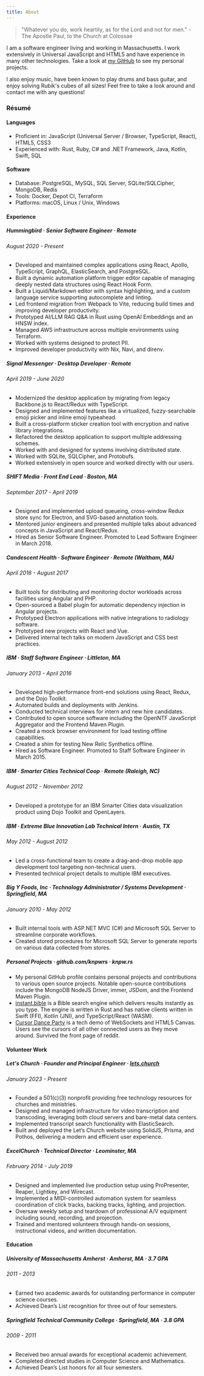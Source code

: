 ```yaml
---
title: About
---
```


> "Whatever you do, work heartily, as for the Lord and not for men." - The
> Apostle Paul, to the Church at Colossae

I am a software engineer living and working in Massachusetts. I work extensively in
Universal JavaScript and HTML5 and have experience in many other technologies.
Take a look at [my GitHub](https://github.com/knpwrs) to see my personal projects.

I also enjoy music, have been known to play drums and bass guitar, and enjoy
solving Rubik's cubes of all sizes! Feel free to take a look around and contact
me with any questions!

### Résumé

#### Languages

- Proficient in: JavaScript (Universal Server / Browser, TypeScript, React), HTML5, CSS3
- Experienced with: Rust, Ruby, C# and .NET Framework, Java, Kotlin, Swift, SQL

#### Software

- Database: PostgreSQL, MySQL, SQL Server, SQLite/SQLCipher, MongoDB, Redis
- Tools: Docker, Depot CI, Terraform
- Platforms: macOS, Linux / Unix, Windows

#### Experience

##### Hummingbird &middot; Senior Software Engineer &middot; Remote

###### August 2020 - Present

- Developed and maintained complex applications using React, Apollo, TypeScript, GraphQL, ElasticSearch, and PostgreSQL.
- Built a dynamic automation platform trigger editor capable of managing deeply nested data structures using React Hook Form.
- Built a Liquid/Markdown editor with syntax highlighting, and a custom language service supporting autocomplete and linting.
- Led frontend migration from Webpack to Vite, reducing build times and improving developer productivity.
- Prototyped AI/LLM RAG Q&A in Rust using OpenAI Embeddings and an HNSW index.
- Managed AWS infrastructure across multiple environments using Terraform.
- Worked with systems designed to protect PII.
- Improved developer productivity with Nix, Navi, and direnv.

##### Signal Messenger &middot; Desktop Developer &middot; Remote

###### April 2019 - June 2020

- Modernized the desktop application by migrating from legacy Backbone.js to React/Redux with TypeScript.
- Designed and implemented features like a virtualized, fuzzy-searchable emoji picker and inline emoji typeahead.
- Built a cross-platform sticker creation tool with encryption and native library integrations.
- Refactored the desktop application to support multiple addressing schemes.
- Worked with and designed for systems involving distributed state.
- Worked with SQLite, SQLCipher, and Protobufs.
- Worked extensively in open source and worked directly with our users.

##### SHIFT Media &middot; Front End Lead &middot; Boston, MA

###### September 2017 - April 2019

- Designed and implemented upload queueing, cross-window Redux store sync for Electron, and SVG-based annotation tools.
- Mentored junior engineers and presented multiple talks about advanced concepts in JavaScript and React/Redux.
- Hired as Senior Software Engineer. Promoted to Lead Software Engineer in March 2018.

##### Candescent Health &middot; Software Engineer &middot; Remote (Waltham, MA)

###### April 2016 - August 2017

- Built tools for distributing and monitoring doctor workloads across facilities using Angular and PHP.
- Open-sourced a Babel plugin for automatic dependency injection in Angular projects.
- Prototyped Electron applications with native integrations to radiology software.
- Prototyped new projects with React and Vue.
- Delivered internal tech talks on modern JavaScript and CSS best practices.

##### IBM &middot; Staff Software Engineer &middot; Littleton, MA

###### January 2013 - April 2016

- Developed high-performance front-end solutions using React, Redux, and the Dojo Toolkit.
- Automated builds and deployments with Jenkins.
- Conducted technical interviews for intern and new hire candidates.
- Contributed to open source software including the OpenNTF JavaScript Aggregator and the Frontend Maven Plugin.
- Created a mock browser environment for load testing offline capabilities.
- Created a shim for testing New Relic Synthetics offline.
- Hired as Software Engineer. Promoted to Staff Software Engineer in March 2015.

##### IBM &middot; Smarter Cities Technical Coop &middot; Remote (Raleigh, NC)

###### August 2012 - November 2012

- Developed a prototype for an IBM Smarter Cities data visualization product using Dojo Toolkit and OpenLayers.

##### IBM &middot; Extreme Blue Innovation Lab Technical Intern &middot; Austin, TX

###### May 2012 - August 2012

- Led a cross-functional team to create a drag-and-drop mobile app development tool targeting non-technical users.
- Presented technical project details to multiple IBM executives.

##### Big Y Foods, Inc &middot; Technology Administrator / Systems Development &middot; Springfield, MA

###### January 2010 - May 2012

- Built internal tools with ASP.NET MVC (C#) and Microsoft SQL Server to streamline corporate workflows.
- Created stored procedures for Microsoft SQL Server to generate reports on various data collected from stores.

##### Personal Projects &middot; github.com/knpwrs &middot; knpw.rs

- My personal GitHub profile contains personal projects and contributions to various open source projects. Notable open-source contributions include the MongoDB NodeJS Driver, immer, JSDom, and the Frontend Maven Plugin.
- [instant.bible](https://instant.bible) is a Bible search engine which delivers results instantly as you type. The engine is written in Rust and has native clients written in Swift (FFI), Kotlin (JNI), and TypeScript/React (WASM).
- [Cursor Dance Party](https://cursordanceparty.com) is a tech demo of WebSockets and HTML5 Canvas. Users see the cursors of all other connected users as they move around. Survived the front page of reddit.

#### Volunteer Work

##### Let's Church &middot; Founder and Principal Engineer &middot; [lets.church](https://lets.church)

###### January 2023 - Present

- Founded a 501(c)(3) nonprofit providing free technology resources for churches and ministries.
- Designed and managed infrastructure for video transcription and transcoding, leveraging both cloud servers and bare-metal data centers.
- Implemented transcript search functionality with ElasticSearch.
- Built and deployed the Let’s Church website using SolidJS, Prisma, and Pothos, delivering a modern and efficient user experience.

##### ExcelChurch &middot; Technical Director &middot; Leominster, MA

###### February 2014 - July 2019

- Designed and implemented live production setup using ProPresenter, Reaper, Lightkey, and Wirecast.
- Implemented a MIDI-controlled automation system for seamless coordination of click tracks, backing tracks, lighting, and projection.
- Oversaw weekly setup and teardown of professional A/V equipment including sound, recording, and projection.
- Trained and mentored volunteers through hands-on sessions, instructional videos, and written documentation.

#### Education

##### University of Massachusetts Amherst &middot; Amherst, MA &middot; 3.7 GPA

###### 2011 - 2013

- Earned two academic awards for outstanding performance in computer science courses.
- Achieved Dean’s List recognition for three out of four semesters.

##### Springfield Technical Community College · Springfield, MA · 3.8 GPA

###### 2009 - 2011

- Received two annual awards for exceptional academic achievement.
- Completed directed studies in Computer Science and Mathematics.
- Achieved Dean’s List honors for all four semesters.

